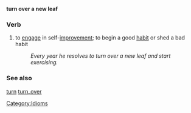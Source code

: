 '''turn over a new leaf'''
=== Verb ===
# to [[engage]] in self-[[improve]]ment; to begin a good [[habit]] or shed a bad habit
#:''Every year he resolves to turn over a new leaf and start exercising.''

===See also===
[[turn]] [[turn_over]]

[[Category:Idioms]]
